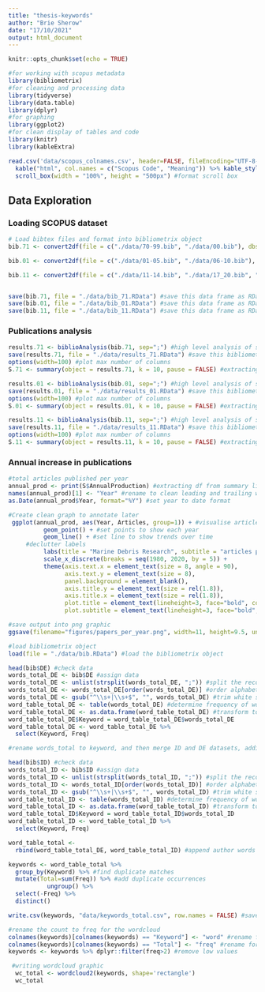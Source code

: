 ```yaml
---
title: "thesis-keywords"
author: "Brie Sherow"
date: "17/10/2021"
output: html_document
---
```


```r
knitr::opts_chunk$set(echo = TRUE)
```

```r
#for working with scopus metadata
library(bibliometrix)
#for cleaning and processing data
library(tidyverse)
library(data.table)
library(dplyr)
#for graphing
library(ggplot2)
#for clean display of tables and code
library(knitr)
library(kableExtra)
```

```r
read.csv('data/scopus_colnames.csv', header=FALSE, fileEncoding="UTF-8-BOM") %>%
  kable("html", col.names = c("Scopus Code", "Meaning")) %>% kable_styling() %>% #format table
  scroll_box(width = "100%", height = "500px") #format scroll box
```

## Data Exploration

### Loading SCOPUS dataset
```r
# Load bibtex files and format into bibliometrix object
bib.71 <- convert2df(file = c("./data/70-99.bib", "./data/00.bib"), dbsource = "scopus", format = "bibtex")

bib.01 <- convert2df(file = c("./data/01-05.bib", "./data/06-10.bib"), dbsource = "scopus", format = "bibtex")

bib.11 <- convert2df(file = c("./data/11-14.bib", "./data/17_20.bib", "./data/15-16_18.bib", "./data/19.bib"), dbsource = "scopus", format = "bibtex")


save(bib.71, file = "./data/bib_71.RData") #save this data frame as RData
save(bib.01, file = "./data/bib_01.RData") #save this data frame as RData
save(bib.11, file = "./data/bib_11.RData") #save this data frame as RData
```

### Publications analysis
```r
results.71 <- biblioAnalysis(bib.71, sep=";") #high level analysis of scopus metadata
save(results.71, file = "./data/results_71.RData") #save this bibliometrix file as RData
options(width=100) #plot max number of columns
S.71 <- summary(object = results.71, k = 10, pause = FALSE) #extracting biblioAnalysis results into a list

results.01 <- biblioAnalysis(bib.01, sep=";") #high level analysis of scopus metadata
save(results.01, file = "./data/results_01.RData") #save this bibliometrix file as RData
options(width=100) #plot max number of columns
S.01 <- summary(object = results.01, k = 10, pause = FALSE) #extracting biblioAnalysis results into a list

results.11 <- biblioAnalysis(bib.11, sep=";") #high level analysis of scopus metadata
save(results.11, file = "./data/results_11.RData") #save this bibliometrix file as RData
options(width=100) #plot max number of columns
S.11 <- summary(object = results.11, k = 10, pause = FALSE) #extracting biblioAnalysis results into a list
```

### Annual increase in publications
```r
#total articles published per year
annual_prod <- print(S$AnnualProduction) #extracting df from summary list
names(annual_prod)[1] <- "Year" #rename to clean leading and trailing whitespace 
as.Date(annual_prod$Year, format="%Y") #set year to date format

#Create clean graph to annotate later
 ggplot(annual_prod, aes(Year, Articles, group=1)) + #visualise articles per year
          geom_point() + #set points to show each year
          geom_line() + #set line to show trends over time
     #declutter labels
          labs(title = "Marine Debris Research", subtitle = "articles published per year", x="Year", y="Articles") +
          scale_x_discrete(breaks = seq(1980, 2020, by = 5)) + 
          theme(axis.text.x = element_text(size = 8, angle = 90),
                axis.text.y = element_text(size = 8),
                panel.background = element_blank(),
                axis.title.y = element_text(size = rel(1.8)),
                axis.title.x = element_text(size = rel(1.8)),
                plot.title = element_text(lineheight=3, face="bold", color="black", size=18),
                plot.subtitle = element_text(lineheight=3, face="bold", color="black", size=12))

#save output into png graphic
ggsave(filename="figures/papers_per_year.png", width=11, height=9.5, units ="in")
```

```r
#load bibliometrix object
load(file = "./data/bib.RData") #load the bibliometrix object

head(bib$DE) #check data
words_total_DE <- bib$DE #assign data
words_total_DE <- unlist(strsplit(words_total_DE, ";")) #split the records into individual keywords
words_total_DE <- words_total_DE[order(words_total_DE)] #order alphabetically
words_total_DE <- gsub("^\\s+|\\s+$", "", words_total_DE) #trim white space
word_table_total_DE <- table(words_total_DE) #determine frequency of words
word_table_total_DE <- as.data.frame(word_table_total_DE) #transform to df
word_table_total_DE$Keyword = word_table_total_DE$words_total_DE
word_table_total_DE <- word_table_total_DE %>%
  select(Keyword, Freq)

#rename words_total to keyword, and then merge ID and DE datasets, adding up totals for duplicate words

head(bib$ID) #check data
words_total_ID <- bib$ID #assign data
words_total_ID <- unlist(strsplit(words_total_ID, ";")) #split the records into individual keywords
words_total_ID <- words_total_ID[order(words_total_ID)] #order alphabetically
words_total_ID <- gsub("^\\s+|\\s+$", "", words_total_ID) #trim white space
word_table_total_ID <- table(words_total_ID) #determine frequency of words
word_table_total_ID <- as.data.frame(word_table_total_ID) #transform to df
word_table_total_ID$Keyword = word_table_total_ID$words_total_ID
word_table_total_ID <- word_table_total_ID %>%
  select(Keyword, Freq)

word_table_total <- 
  rbind(word_table_total_DE, word_table_total_ID) #append author words to journal words

keywords <- word_table_total %>%
  group_by(Keyword) %>% #find duplicate matches
  mutate(Total=sum(Freq)) %>% #add duplicate occurrences
           ungroup() %>%
  select(-Freq) %>%
  distinct()

write.csv(keywords, "data/keywords_total.csv", row.names = FALSE) #save this data frame as a csv file

#rename the count to freq for the wordcloud
colnames(keywords)[colnames(keywords) == "Keyword"] <- "word" #rename for wordcloud2
colnames(keywords)[colnames(keywords) == "Total"] <- "freq" #rename for wordcloud2
keywords <- keywords %>% dplyr::filter(freq>2) #remove low values

 #writing wordcloud graphic
  wc_total <- wordcloud2(keywords, shape='rectangle')
  wc_total
```
